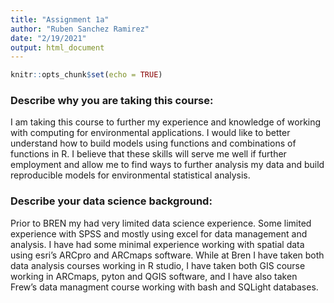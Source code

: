 ```yaml
---
title: "Assignment 1a"
author: "Ruben Sanchez Ramirez"
date: "2/19/2021"
output: html_document
---
```


```r
knitr::opts_chunk$set(echo = TRUE)
```

### **Describe why you are taking this course:**

I am taking this course to further my experience and knowledge of working with computing for environmental applications. I would like to better understand how to build models using functions and combinations of functions in R. I believe that these skills will serve me well if further employment and allow me to find ways to further analysis my data and build reproducible models for environmental statistical analysis.

### **Describe your data science background:**

Prior to BREN my had very limited data science experience. Some limited experience with SPSS and mostly using excel for data management and analysis. I have had some minimal experience working with spatial data using esri's ARCpro and ARCmaps software. While at Bren I have taken both data analysis courses working in R studio, I have taken both GIS course working in ARCmaps, pyton and QGIS software, and I have also taken Frew's data managment course working with bash and SQLight databases. 



